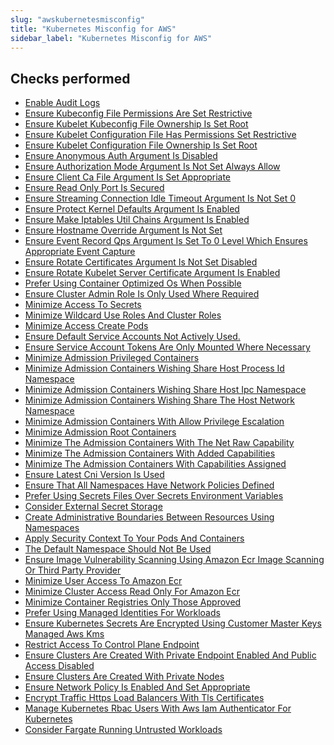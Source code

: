 ```yaml
---
slug: "awskubernetesmisconfig"
title: "Kubernetes Misconfig for AWS"
sidebar_label: "Kubernetes Misconfig for AWS"
---
```


## Checks performed

- [Enable Audit Logs](awskubernetesmisconfig/rules/aws_enable_audit_logs) 
- [Ensure Kubeconfig File Permissions Are Set Restrictive](awskubernetesmisconfig/rules/aws_ensure_kubeconfig_file_permissions_are_restrictive) 
- [Ensure Kubelet Kubeconfig File Ownership Is Set Root](awskubernetesmisconfig/rules/aws_ensure_kubelet_kubeconfig_file_ownership_set_root) 
- [Ensure Kubelet Configuration File Has Permissions Set Restrictive](awskubernetesmisconfig/rules/aws_ensure_kubelet_configuration_file_has_permissions_restrictive) 
- [Ensure Kubelet Configuration File Ownership Is Set Root](awskubernetesmisconfig/rules/aws_ensure_kubelet_configuration_file_ownership_set_root) 
- [Ensure Anonymous Auth Argument Is Disabled](awskubernetesmisconfig/rules/aws_ensure_that_the_anonymous_auth_argument_set_disabled) 
- [Ensure Authorization Mode Argument Is Not Set Always Allow](awskubernetesmisconfig/rules/aws_ensure_authorization_mode_argument_is_not_always_allow) 
- [Ensure Client Ca File Argument Is Set Appropriate](awskubernetesmisconfig/rules/aws_ensure_client_ca_file_argument_is_set_as_appropriate) 
- [Ensure Read Only Port Is Secured](awskubernetesmisconfig/rules/aws_ensure_read_only_port_is_secured) 
- [Ensure Streaming Connection Idle Timeout Argument Is Not Set 0](awskubernetesmisconfig/rules/aws_ensure_streaming_connection_idle_timeout_argument_not_set_to_0) 
- [Ensure Protect Kernel Defaults Argument Is Enabled](awskubernetesmisconfig/rules/aws_ensure_protect_kernel_defaults_argument_is_enabled) 
- [Ensure Make Iptables Util Chains Argument Is Enabled](awskubernetesmisconfig/rules/aws_ensure_make_iptables_util_chains_argument_is_enabled) 
- [Ensure Hostname Override Argument Is Not Set](awskubernetesmisconfig/rules/aws_ensure_hostname_override_argument_is_not_set) 
- [Ensure Event Record Qps Argument Is Set To 0 Level Which Ensures Appropriate Event Capture](awskubernetesmisconfig/rules/aws_ensure_eventrecordqps_argument_set_0_level_which_ensures_appropriate_event_capture) 
- [Ensure Rotate Certificates Argument Is Not Set Disabled](awskubernetesmisconfig/rules/aws_ensure_rotate_certificates_argument_is_not_disabled) 
- [Ensure Rotate Kubelet Server Certificate Argument Is Enabled](awskubernetesmisconfig/rules/aws_ensure_rotate_kubelet_server_certificate_argument_is_enabled) 
- [Prefer Using Container Optimized Os When Possible](awskubernetesmisconfig/rules/aws_prefer_container_optimize_os_when_possible) 
- [Ensure Cluster Admin Role Is Only Used Where Required](awskubernetesmisconfig/rules/aws_ensure_cluster_admin_role_only_use_where_required) 
- [Minimize Access To Secrets](awskubernetesmisconfig/rules/aws_minimize_access_secrets) 
- [Minimize Wildcard Use Roles And Cluster Roles](awskubernetesmisconfig/rules/aws_minimize_wildcard_roles_cluster_roles) 
- [Minimize Access Create Pods](awskubernetesmisconfig/rules/aws_minimize_access_create_pods) 
- [Ensure Default Service Accounts Not Actively Used.](awskubernetesmisconfig/rules/aws_ensure_default_service_accounts_are_not_actively_used) 
- [Ensure Service Account Tokens Are Only Mounted Where Necessary](awskubernetesmisconfig/rules/aws_ensure_service_account_tokens_mounted_where_necessary) 
- [Minimize Admission Privileged Containers](awskubernetesmisconfig/rules/aws_minimize_admission_privileged_containers) 
- [Minimize Admission Containers Wishing Share Host Process Id Namespace](awskubernetesmisconfig/rules/aws_minimize_admission_containers_wishing_share_host_process_id_namespace) 
- [Minimize Admission Containers Wishing Share Host Ipc Namespace](awskubernetesmisconfig/rules/aws_minimize_admission_containers_wishing_share_host_ipc_namespace) 
- [Minimize Admission Containers Wishing Share The Host Network Namespace](awskubernetesmisconfig/rules/aws_minimize_admission_containers_wishing_share_host_network_namespace) 
- [Minimize Admission Containers With Allow Privilege Escalation](awskubernetesmisconfig/rules/aws_minimize_the_admission_containers_with_allow_privilege_escalation) 
- [Minimize Admission Root Containers](awskubernetesmisconfig/rules/aws_minimize_the_admission_root_containers) 
- [Minimize The Admission Containers With The Net Raw Capability](awskubernetesmisconfig/rules/aws_minimize_the_admission_containers_with_net_raw_capability) 
- [Minimize The Admission Containers With Added Capabilities](awskubernetesmisconfig/rules/aws_minimize_the_admission_containers_with_added_capabilities) 
- [Minimize The Admission Containers With Capabilities Assigned](awskubernetesmisconfig/rules/aws_minimize_the_admission_containers_with_capabilities_assigned) 
- [Ensure Latest Cni Version Is Used](awskubernetesmisconfig/rules/aws_ensure_latest_cni_version_is_used) 
- [Ensure That All Namespaces Have Network Policies Defined](awskubernetesmisconfig/rules/aws_ensure_all_namespaces_have_network_policies_defined) 
- [Prefer Using Secrets Files Over Secrets Environment Variables](awskubernetesmisconfig/rules/aws_prefer_using_secrets_files_over_secrets_environment_variables) 
- [Consider External Secret Storage](awskubernetesmisconfig/rules/aws_consider_external_secret_storage) 
- [Create Administrative Boundaries Between Resources Using Namespaces](awskubernetesmisconfig/rules/aws_create_administrative_boundaries_between_resources_using_namespaces) 
- [Apply Security Context To Your Pods And Containers](awskubernetesmisconfig/rules/aws_apply_security_context_your_pods_and_containers) 
- [The Default Namespace Should Not Be Used](awskubernetesmisconfig/rules/aws_default_namespace_should_not_be_used) 
- [Ensure Image Vulnerability Scanning Using Amazon Ecr Image Scanning Or Third Party Provider](awskubernetesmisconfig/rules/aws_ensure_image_vulnerability_scanning_enabled_ecr_or_third_party) 
- [Minimize User Access To Amazon Ecr](awskubernetesmisconfig/rules/aws_minimize_user_access_amazon_ecr) 
- [Minimize Cluster Access Read Only For Amazon Ecr](awskubernetesmisconfig/rules/aws_minimize_cluster_access_read_only_amazon_ecr) 
- [Minimize Container Registries Only Those Approved](awskubernetesmisconfig/rules/aws_minimize_container_registries_only_those_approved) 
- [Prefer Using Managed Identities For Workloads](awskubernetesmisconfig/rules/aws_prefer_using_managed_identities_workloads) 
- [Ensure Kubernetes Secrets Are Encrypted Using Customer Master Keys Managed Aws Kms](awskubernetesmisconfig/rules/aws_ensure_kubernetes_secrets_encrypted_customer_master_aws_kms) 
- [Restrict Access To Control Plane Endpoint](awskubernetesmisconfig/rules/aws_restrict_access_to_control_plane_endpoint) 
- [Ensure Clusters Are Created With Private Endpoint Enabled And Public Access Disabled](awskubernetesmisconfig/rules/aws_ensure_clusters_private_endpoint_enabled_and_public_access_disabled) 
- [Ensure Clusters Are Created With Private Nodes](awskubernetesmisconfig/rules/aws_ensure_clusters_are_created_private_nodes) 
- [Ensure Network Policy Is Enabled And Set Appropriate](awskubernetesmisconfig/rules/aws_ensure_network_policy_is_enabled_appropriate) 
- [Encrypt Traffic Https Load Balancers With Tls Certificates](awskubernetesmisconfig/rules/aws_encrypt_traffic_https_load_balancers_with_tls_certificates) 
- [Manage Kubernetes Rbac Users With Aws Iam Authenticator For Kubernetes](awskubernetesmisconfig/rules/aws_manage_kubernete_rbac_users_with_aws_iam_authenticator_kubernetes) 
- [Consider Fargate Running Untrusted Workloads](awskubernetesmisconfig/rules/aws_consider_fargate_running_untrusted_workloads) 

